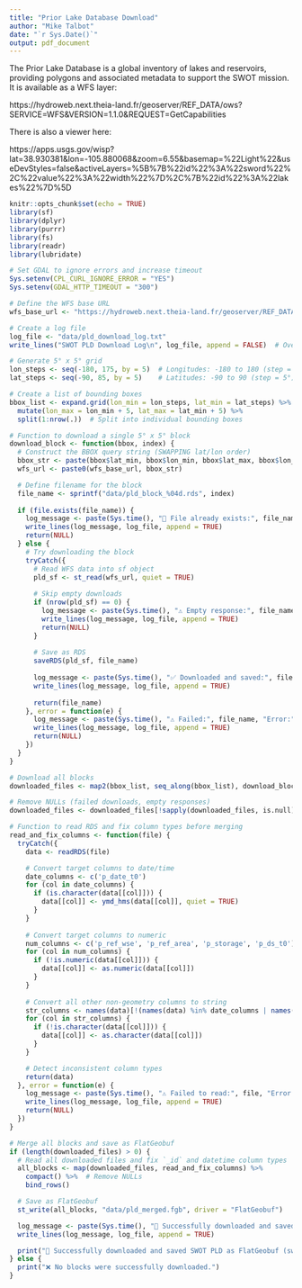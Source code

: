 ```yaml
---
title: "Prior Lake Database Download"
author: "Mike Talbot"
date: "`r Sys.Date()`"
output: pdf_document
---
```


The Prior Lake Database is a global inventory of lakes and reservoirs, providing polygons and associated metadata to support the SWOT mission. It is available as a WFS layer:

https://hydroweb.next.theia-land.fr/geoserver/REF_DATA/ows?SERVICE=WFS&VERSION=1.1.0&REQUEST=GetCapabilities

There is also a viewer here:

https://apps.usgs.gov/wisp?lat=38.930381&lon=-105.880068&zoom=6.55&basemap=%22Light%22&useDevStyles=false&activeLayers=%5B%7B%22id%22%3A%22sword%22%2C%22value%22%3A%22width%22%7D%2C%7B%22id%22%3A%22lakes%22%7D%5D

```r
knitr::opts_chunk$set(echo = TRUE)
library(sf)
library(dplyr)
library(purrr)
library(fs)
library(readr)
library(lubridate)

# Set GDAL to ignore errors and increase timeout
Sys.setenv(CPL_CURL_IGNORE_ERROR = "YES")
Sys.setenv(GDAL_HTTP_TIMEOUT = "300")
```

```r
# Define the WFS base URL
wfs_base_url <- "https://hydroweb.next.theia-land.fr/geoserver/REF_DATA/ows?SERVICE=WFS&VERSION=1.1.0&REQUEST=GetFeature&TYPENAME=REF_DATA:swot_prior_lake_db&outputFormat=application/json&BBOX="

# Create a log file
log_file <- "data/pld_download_log.txt"
write_lines("SWOT PLD Download Log\n", log_file, append = FALSE)  # Overwrite existing log

# Generate 5° x 5° grid
lon_steps <- seq(-180, 175, by = 5)  # Longitudes: -180 to 180 (step = 5°)
lat_steps <- seq(-90, 85, by = 5)    # Latitudes: -90 to 90 (step = 5°)

# Create a list of bounding boxes
bbox_list <- expand.grid(lon_min = lon_steps, lat_min = lat_steps) %>%
  mutate(lon_max = lon_min + 5, lat_max = lat_min + 5) %>%
  split(1:nrow(.))  # Split into individual bounding boxes

# Function to download a single 5° x 5° block
download_block <- function(bbox, index) {
  # Construct the BBOX query string (SWAPPING lat/lon order)
  bbox_str <- paste(bbox$lat_min, bbox$lon_min, bbox$lat_max, bbox$lon_max, sep = ",")  # LAT first!
  wfs_url <- paste0(wfs_base_url, bbox_str)

  # Define filename for the block
  file_name <- sprintf("data/pld_block_%04d.rds", index)
  
  if (file.exists(file_name)) {
    log_message <- paste(Sys.time(), "📂 File already exists:", file_name, "\n")
    write_lines(log_message, log_file, append = TRUE)
    return(NULL)
  } else {
    # Try downloading the block
    tryCatch({
      # Read WFS data into sf object
      pld_sf <- st_read(wfs_url, quiet = TRUE)
  
      # Skip empty downloads
      if (nrow(pld_sf) == 0) {
        log_message <- paste(Sys.time(), "⚠️ Empty response:", file_name, "\n")
        write_lines(log_message, log_file, append = TRUE)
        return(NULL)
      }
  
      # Save as RDS
      saveRDS(pld_sf, file_name)
  
      log_message <- paste(Sys.time(), "✅ Downloaded and saved:", file_name, "\n")
      write_lines(log_message, log_file, append = TRUE)
  
      return(file_name)
    }, error = function(e) {
      log_message <- paste(Sys.time(), "⚠️ Failed:", file_name, "Error:", e$message, "\n")
      write_lines(log_message, log_file, append = TRUE)
      return(NULL)
    })
  }
}

# Download all blocks
downloaded_files <- map2(bbox_list, seq_along(bbox_list), download_block)

# Remove NULLs (failed downloads, empty responses)
downloaded_files <- downloaded_files[!sapply(downloaded_files, is.null)]

# Function to read RDS and fix column types before merging
read_and_fix_columns <- function(file) {
  tryCatch({
    data <- readRDS(file)

    # Convert target columns to date/time
    date_columns <- c('p_date_t0')
    for (col in date_columns) {
      if (is.character(data[[col]])) {
        data[[col]] <- ymd_hms(data[[col]], quiet = TRUE)
      }
    }
    
    # Convert target columns to numeric
    num_columns <- c('p_ref_wse', 'p_ref_area', 'p_storage', 'p_ds_t0')
    for (col in num_columns) {
      if (!is.numeric(data[[col]])) {
        data[[col]] <- as.numeric(data[[col]])
      }
    }
    
    # Convert all other non-geometry columns to string
    str_columns <- names(data)[!(names(data) %in% date_columns | names(data) %in% num_columns) & names(data) != "geometry"]
    for (col in str_columns) {
      if (!is.character(data[[col]])) {
        data[[col]] <- as.character(data[[col]])
      }
    }

    # Detect inconsistent column types
    return(data)
  }, error = function(e) {
    log_message <- paste(Sys.time(), "⚠️ Failed to read:", file, "Error:", e$message, "\n")
    write_lines(log_message, log_file, append = TRUE)
    return(NULL)
  })
}

# Merge all blocks and save as FlatGeobuf
if (length(downloaded_files) > 0) {
  # Read all downloaded files and fix `_id` and datetime column types
  all_blocks <- map(downloaded_files, read_and_fix_columns) %>%
    compact() %>%  # Remove NULLs
    bind_rows()

  # Save as FlatGeobuf
  st_write(all_blocks, "data/pld_merged.fgb", driver = "FlatGeobuf")

  log_message <- paste(Sys.time(), "🚀 Successfully downloaded and saved SWOT PLD as FlatGeobuf!\n")
  write_lines(log_message, log_file, append = TRUE)

  print("🚀 Successfully downloaded and saved SWOT PLD as FlatGeobuf (swot_pld_merged.fgb)!")
} else {
  print("❌ No blocks were successfully downloaded.")
}

```

